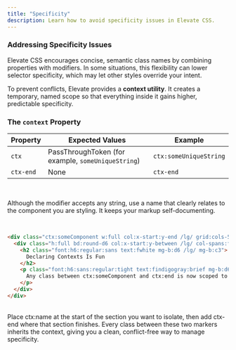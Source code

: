```yaml
---
title: "Specificity"
description: Learn how to avoid specificity issues in Elevate CSS.
---
```


### Addressing Specificity Issues

Elevate CSS encourages concise, semantic class names by combining properties with modifiers. In some situations, this flexibility can lower selector specificity, which may let other styles override your intent.

To prevent conflicts, Elevate provides a **context utility**. It creates a temporary, named scope so that everything inside it gains higher, predictable specificity.

### The `context` Property

| Property | Expected Values | Example |
|----------|-----------------|---------|
| `ctx`    | PassThroughToken (for example, `someUniqueString`) | `ctx:someUniqueString` |
| `ctx-end`| None            | `ctx-end` |

<br/>

Although the modifier accepts any string, use a name that clearly relates to the component you are styling. It keeps your markup self-documenting.

<br/>

```html
<div class="ctx:someComponent w:full col:x-start:y-end /lg/ grid:cols-5-fr:rows-1:gap-d12">
  <div class="h:full bd:round-d6 col:x-start:y-between /lg/ col-spans:from-1:to-3">
    <h2 class="font:h6:regular:sans text:fwhite mg-b:d6 /lg/ mg-b:c3">
      Declaring Contexts Is Fun
    </h2>
    <p class="font:h6:sans:regular:tight text:findigogray:brief mg-b:d6 /lg/ mg-b:0 ctx:end">
      Any class between ctx:someComponent and ctx:end is now scoped to the someComponent context and will not collide with styles elsewhere.
    </p>
  </div>
</div>
```
<br/>
Place ctx:name at the start of the section you want to isolate, then add ctx-end where that section finishes. Every class between these two markers inherits the context, giving you a clean, conflict-free way to manage specificity.